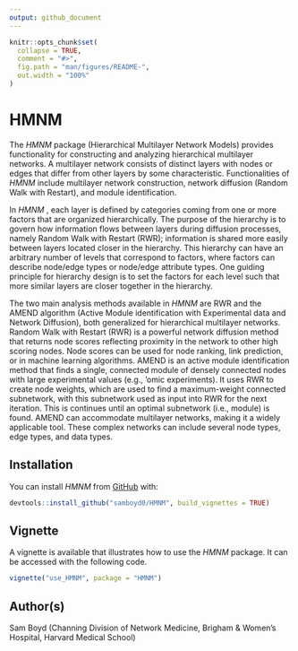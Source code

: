```yaml
---
output: github_document
---
```


<!-- README.md is generated from README.Rmd. Please edit that file -->

```r
knitr::opts_chunk$set(
  collapse = TRUE,
  comment = "#>",
  fig.path = "man/figures/README-",
  out.width = "100%"
)
```

# HMNM

<!-- badges: start -->
<!-- badges: end -->

The _HMNM_ package (Hierarchical Multilayer Network Models) provides functionality for constructing and analyzing hierarchical multilayer networks. A multilayer network consists of distinct layers with nodes or edges that differ from other layers by some characteristic. Functionalities of _HMNM_ include multilayer network construction, network diffusion (Random Walk with Restart), and module identification.

In _HMNM_ , each layer is defined by categories coming from one or more factors that are organized hierarchically. The purpose of the hierarchy is to govern how information flows between layers during diffusion processes, namely Random Walk with Restart (RWR); information is shared more easily between layers located closer in the hierarchy. This hierarchy can have an arbitrary number of levels that correspond to factors, where factors can describe node/edge types or node/edge attribute types. One guiding principle for hierarchy design is to set the factors for each level such that more similar layers are closer together in the hierarchy. 

The two main analysis methods available in _HMNM_ are RWR and the AMEND algorithm (Active Module identification with Experimental data and Network Diffusion), both generalized for hierarchical multilayer networks. Random Walk with Restart (RWR) is a powerful network diffusion method that returns node scores reflecting proximity in the network to other high scoring nodes. Node scores can be used for node ranking, link prediction, or in machine learning algorithms. AMEND is an active module identification method that finds a single, connected module of densely connected nodes with large experimental values (e.g., 'omic experiments). It uses RWR to create node weights, which are used to find a maximum-weight connected subnetwork, with this subnetwork used as input into RWR for the next iteration. This is continues until an optimal subnetwork (i.e., module) is found. AMEND can accommodate multilayer networks, making it a widely applicable tool. These complex networks can include several node types, edge types, and data types. 

## Installation

You can install _HMNM_ from [GitHub](https://github.com/samboyd0/HMNM) with:

``` r
devtools::install_github("samboyd0/HMNM", build_vignettes = TRUE)
```

## Vignette

A vignette is available that illustrates how to use the _HMNM_ package. It can be accessed with the following code.

``` r
vignette("use_HMNM", package = "HMNM")
```

## Author(s)

Sam Boyd (Channing Division of Network Medicine, Brigham & Women's Hospital, Harvard Medical School)


<!-- You'll still need to render `README.Rmd` regularly, to keep `README.md` up-to-date. `devtools::build_readme()` is handy for this. You could also use GitHub Actions to re-render `README.Rmd` every time you push. An example workflow can be found here: <https://github.com/r-lib/actions/tree/master/examples>. -->

<!-- In that case, don't forget to commit and push the resulting figure files, so they display on GitHub and CRAN. -->

